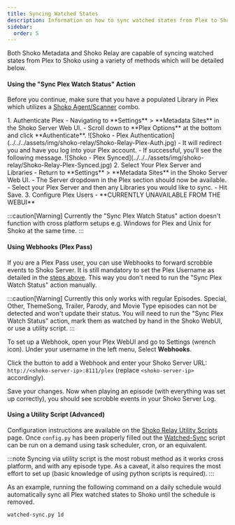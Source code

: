 ```yaml
---
title: Syncing Watched States
description: Information on how to sync watched states from Plex to Shoko.
sidebar:
  order: 5
---
```


Both Shoko Metadata and Shoko Relay are capable of syncing watched states from Plex to Shoko using a variety of methods which will be detailed below.

#### Using the "Sync Plex Watch Status" Action

Before you continue, make sure that you have a populated Library in Plex which utilizes a [Shoko Agent/Scanner](../installing-agents-scanners) combo.

<Steps>
1. Authenticate Plex
    - Navigating to **Settings** > **Metadata Sites** in the Shoko Server Web UI. 
    - Scroll down to **Plex Options** at the bottom and click **Authenticate**.
    ![Shoko - Plex Authentication](../../../assets/img/shoko-relay/Shoko-Relay-Plex-Auth.jpg)
    - It will redirect you and have you log into your Plex account.
    - If successful, you'll see the following message.
    ![Shoko - Plex Synced](../../../assets/img/shoko-relay/Shoko-Relay-Plex-Synced.jpg)
2. Select Your Plex Server and Libraries
    - Return to **Settings** > **Metadata Sites** in the Shoko Server Web UI.
    - The Server dropdown in the Plex section should now be available.
    - Select your Plex Server and then any Libraries you would like to sync.
    - Hit Save.
3. Configure Plex Users
    - **CURRENTLY UNAVAILABLE FROM THE WEBUI**
</Steps>

:::caution[Warning]
Currently the "Sync Plex Watch Status" action doesn't function with cross platform setups e.g. Windows for Plex and Unix for Shoko at the same time.
:::

#### Using Webhooks (Plex Pass)

If you are a Plex Pass user, you can use Webhooks to forward scrobble events to Shoko Server. It is still mandatory to set the Plex Username as detailed in the [steps above](#using-the-sync-plex-watch-status-action). This way you don't need to run the "Sync Plex Watch Status" action manually.

:::caution[Warning]
Currently this only works with regular Episodes. Special, Other, ThemeSong, Trailer, Parody, and Movie Type episodes can not be detected and won't update their status.
You will need to run the "Sync Plex Watch Status" action, mark them as watched by hand in the Shoko WebUI, or use a utility script.
:::

To set up a Webhook, open your Plex WebUI and go to Settings (wrench icon). Under your username in the left menu, Select **Webhooks**.

Click the button to add a Webhook and enter your Shoko Server URL: `http://<shoko-server-ip>:8111/plex` (replace `<shoko-server-ip>` accordingly).

Save your changes. Now when playing an episode (with everything was set up correctly), you should see scrobble events in your Shoko Server Log.

#### Using a Utility Script (Advanced)


Configuration instructions are available on the [Shoko Relay Utility Scripts](../shoko-relay-utility-scripts) page. Once `config.py` has been properly filled out the [Watched-Sync](../shoko-relay-utility-scripts/#watched-sync) script can be run on a demand using task scheduler, cron, or an equivalent.

:::note
Syncing via utility script is the most robust method as it works cross platform, and with any episode type. As a caveat, it also requires the most effort to set up (basic knowledge of using python scripts is required).
:::

As an example, running the following command on a daily schedule would automatically sync all Plex watched states to Shoko until the schedule is removed.

```sh
watched-sync.py 1d
```
